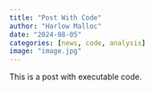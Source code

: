 ```yaml
---
title: "Post With Code"
author: "Harlow Malloc"
date: "2024-08-05"
categories: [news, code, analysis]
image: "image.jpg"
---
```


This is a post with executable code.
